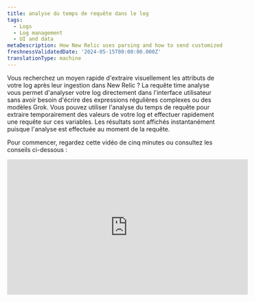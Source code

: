 ```yaml
---
title: analyse du temps de requête dans le log
tags:
  - Logs
  - Log management
  - UI and data
metaDescription: How New Relic uses parsing and how to send customized log data.
freshnessValidatedDate: '2024-05-15T00:00:00.000Z'
translationType: machine
---
```


Vous recherchez un moyen rapide d&apos;extraire visuellement les attributs de votre log après leur ingestion dans New Relic ? La requête time analyse vous permet d&apos;analyser votre log directement dans l&apos;interface utilisateur sans avoir besoin d&apos;écrire des expressions régulières complexes ou des modèles Grok. Vous pouvez utiliser l&apos;analyse du temps de requête pour extraire temporairement des valeurs de votre log et effectuer rapidement une requête sur ces variables. Les résultats sont affichés instantanément puisque l&apos;analyse est effectuée au moment de la requête.

Pour commencer, regardez cette vidéo de cinq minutes ou consultez les conseils ci-dessous :

<iframe width="560" height="315" src="https://www.youtube.com/embed/tvK6MlkvD6Y?si=Vj4zadiAH1OG_wMy" title="YouTube video player" frameborder="0" allow="accelerometer; autoplay; clipboard-write; encrypted-media; gyroscope; picture-in-picture; web-share" referrerpolicy="strict-origin-when-cross-origin" allowfullscreen />

## En quoi l&apos;analyse au moment de la requête diffère de l&apos;analyse à l&apos;ingestion [#differences]

Bien que les deux types d&apos;analyse facilitent l&apos;interrogation des logs, ils présentent quelques différences significatives :

* **Ingérer analyser :** l&apos;analyse pendant [l&apos;ingestion de log](/docs/logs/ui-data/parsing/) est l&apos;endroit où vous créez des règles d&apos;analyse à l&apos;aide de Grok ou d&apos;expressions régulières (ou les deux). Au fur et à mesure que les enregistrements de log sont ingérés dans New Relic, vos règles d&apos;analyse sont appliquées pour créer des attributs permanents qui sont stockés avec vos données log dans NRDB. Ces attributs facilitent l&apos;interrogation des données log.

* **Analyse du temps de requête :** Contrairement à l&apos;analyse d&apos;ingestion, l&apos;analyse du temps de requête vous permet de créer des attributs temporaires qui seront utilisés comme variables de requête. Vous pouvez ensuite utiliser ces variables dans une requête NRQL pour remplir votre table log . Nous créons automatiquement la requête au fur et à mesure que vous effectuez des sélections dans l&apos;interface utilisateur.

Vous pouvez également choisir d’utiliser une combinaison des deux approches d’analyse. Consultez le tableau ci-dessous pour décider si l’analyse du temps de requête vous convient :

<table>
  <thead>
    <tr>
      <th>
        Description
      </th>

      <th>
        Ingérer analyser
      </th>

      <th>
        analyse du temps de requête
      </th>
    </tr>
  </thead>

  <tbody>
    <tr>
      <td>
        Utilisation recommandée
      </td>

      <td>
        Idéal pour créer un attribut permanent que vous pouvez interroger ultérieurement
      </td>

      <td>
        Idéal pour effectuer une requête rapide sur des attributs qui ne sont pas permanents
      </td>
    </tr>

    <tr>
      <td>
        analyser la langue
      </td>

      <td>
        Vous créez des modèles Grok et des expressions régulières
      </td>

      <td>
        New Relic crée une requête pour vous à l&apos;aide de la NRQL [](/docs/nrql/nrql-syntax-clauses-functions/#func-aparse)fonction d&apos;analyse
      </td>
    </tr>

    <tr>
      <td>
        Timing
      </td>

      <td>
        Appliqué à l&apos;ingestion
      </td>

      <td>
        Appliqué lorsque vous effectuez une requête
      </td>
    </tr>

    <tr>
      <td>
        Résultats
      </td>

      <td>
        Apporte des modifications permanentes au logstocké
      </td>

      <td>
        Modifie temporairement votre log dans l&apos;interface utilisateur
      </td>
    </tr>

    <tr>
      <td>
        Log de bord de la queue vivante
      </td>

      <td>
        Le log de queue en direct inclut toutes les valeurs extraites de l&apos;analyse d&apos;ingestion
      </td>

      <td>
        Le log de suivi en direct **n&apos;inclut** aucune valeur extraite de l&apos;analyse du temps de requête
      </td>
    </tr>

    <tr>
      <td>
        Log exporté
      </td>

      <td>
        Le log exporté inclut toutes les valeurs extraites de l&apos;analyse d&apos;ingestion
      </td>

      <td>
        Le log exporté **n&apos;inclut** aucune valeur extraite de l&apos;analyse du temps de requête
      </td>
    </tr>

    <tr>
      <td>
        Nombre d&apos;attributs
      </td>

      <td>
        Un maximum de [255 attributs](/docs/logs/log-api/log-event-data/#events) est disponible lors de l&apos;ingestion (le nombre réel d&apos;attributs que vous pouvez analyser lors de l&apos;ingestion dépend de la nature de votre log)
      </td>

      <td>
        Vous pouvez analyser un maximum de 32 attributs temporaires dans toutes les règles pour l&apos;analyse du temps de requête
      </td>
    </tr>
  </tbody>
</table>

## Comment créer une règle d&apos;analyse du temps de requête [#how-to]

Voici un guide pour créer des règles d&apos;analyse du temps de requête. L&apos;exemple montre comment extraire les valeurs du niveau de log et du message scripté de l&apos;attribut `message`.

<Steps>
  <Step>
    #### Sélectionnez la valeur d&apos;attribut à analyser [#select-attribute]

    Vous pouvez commencer à créer une règle d’analyse du temps de requête en sélectionnant une valeur d’attribut à analyser.

    1. Dans la table log ou dans la vue **Log details** , mettez en surbrillance une chaîne d’ancrage contenant les valeurs que vous souhaitez extraire. Dans ce cas, vous mettriez en surbrillance `level=info msg="Running script"`. Cela ressemble à ceci dans la table des logs :

       <img title="Screenshot showing a highlighted section of a log" alt="Screenshot showing a highlighted section of a log" src="/images/logs_screenshot-crop_example-log-record-to-highlight.webp" />

       Gardez à l’esprit les points suivants :

       * Votre texte en surbrillance doit inclure la ou les valeurs que vous souhaitez extraire et les caractères de chaîne environnants qui aideront à identifier l&apos;emplacement de la ou des valeurs extraites.
       * Si votre chaîne d&apos;ancrage initiale se trouve n&apos;importe où au milieu de la valeur d&apos;attribut d&apos;origine, incluez au moins un caractère avant et après les valeurs que vous souhaitez extraire.
       * Si vous mettez en surbrillance la valeur entière de l&apos;attribut, vous n&apos;avez pas à vous soucier des caractères avant et après les valeurs que vous extrayez.
       * Vous ne pouvez pas mettre en surbrillance les valeurs blob à analyser.

    2. Cliquez sur l’option **Create query time parsing rule** .

       **tableau des logs :**

       <img title="Screenshot showing how you can begin with the logs table UI" alt="Screenshot showing how you can begin with the logs table UI" src="/images/logs_full_logs_table_query_time_parsing_entry_point.webp" />

       **ue des détails des logs**:

       <img title="Screenshot showing how you can start creating rules in the logs detail view" alt="Screenshot showing how you can start creating rules in the logs detail view." src="/images/logs_full_logs_detail_query_time_parsing_entry_point.webp" />
  </Step>

  <Step>
    #### Mettre en évidence et extraire des valeurs [#highlight-extractl]

    Après avoir cliqué sur **Create query time parsing rule**, l&apos;éditeur affiche la chaîne que vous avez sélectionnée pour l&apos;analyse :

    <img title="Screenshot showing the opening screen of the query editor" alt="Screenshot showing the opening screen of the query editor" src="/images/logs_screenshot-full_open-query-time-parsing-editor.webp" />

    Pour extraire les valeurs :

    1. Dans la chaîne, mettez en surbrillance la ou les valeurs que vous souhaitez extraire (voir [Conseils pour extraire des valeurs](#extract-tips)).
    2. Sous **Parse as**, entrez un nom pour cet attribut temporaire qui sera utilisé comme variable de requête.
       <img title="Screenshot showing how to extract values in the parser rule" alt="Screenshot showing how to extract values in the parser rule" src="/images/logs_screenshot-crop_extract-values-in-parser-rule.webp" />
    3. Cliquez sur **Save**, ce qui remplace la valeur que vous avez mise en surbrillance par la variable que vous avez créée.

    <CollapserGroup>
      <Collapser id="extract-tips" title="Conseils pour extraire des valeurs">
        Gardez les points suivants à l’esprit lorsque vous extrayez des valeurs :

        * Vous pouvez extraire plusieurs valeurs dans une règle.

        * Vous **ne pouvez pas** extraire des valeurs qui sont directement côte à côte. Il doit y avoir au moins un caractère (espace compris) entre les valeurs extraites.

        * Si la chaîne d&apos;ancrage **commence** n&apos;importe où au milieu de la valeur d&apos;attribut d&apos;origine, vous ne pouvez pas extraire le premier caractère.

          * En utilisant l&apos;exemple `level=info msg="Running script"`, vous ne pouvez pas extraire le mot complet `level` , mais uniquement `evel`.
          * Pour extraire le mot `level`, le(s) caractère(s) avant le mot `level` doivent être inclus dans la chaîne d&apos;ancrage.

        * Si la chaîne d&apos;ancrage **se termine** n&apos;importe où au milieu de la valeur d&apos;attribut d&apos;origine, vous ne pouvez pas extraire le dernier caractère.

          * En utilisant l&apos;exemple `level=info msg="Running script"`, vous ne pouvez pas extraire le guillemet double final.
          * Pour extraire le dernier guillemet double, le(s) caractère(s) après le guillemet double doivent être inclus dans la chaîne d&apos;ancrage.

        * Veillez à ne pas utiliser l&apos;un de ces mots réservés comme nom de variable pour l&apos;analyse au moment de la requête :

          * `appId`
          * `endTimestamp`
          * `eventType`
          * `logs.accountId`
          * `logs.hashId`
          * `messageId`
          * `message_id`
          * `metricName`
          * `metricTimesliceName`
          * `newrelic.timeslice.value`
          * `timestamp`
          * `timestampSeconds`
          * `timestampMillis`
          * Impossible de commencer par `nr.` ou `newrelic`

        * Vous ne pouvez pas nommer une valeur extraite avec le même nom que l&apos;attribut en cours d&apos;analyse. Par exemple, si vous créez une règle d’analyse de temps de requête pour l’attribut message, une valeur extraite ne peut pas être nommée message.

          * Les noms de valeurs extraits doivent être uniques dans toutes les règles d’analyse du temps de requête.
          * Si une valeur extraite reçoit le même nom qu&apos;un attribut existant dans votre log, les résultats dans la table log pour cette colonne afficheront les données provenant des règles d&apos;analyse du temps de requête et les données provenant de l&apos;ingestion.
      </Collapser>
    </CollapserGroup>
  </Step>

  <Step>
    #### Terminez la création de votre règle d’analyse du temps de requête [#finish-rule]

    Après avoir sélectionné les valeurs, procédez comme suit :

    1. Dans l&apos;éditeur, examinez l&apos;aperçu du tableau montrant comment votre règle sera appliquée au log que vous avez sélectionné.

       <img title="Screenshot showing how the editor shows a preview of the rule" alt="Screenshot showing how the editor shows a preview of the rule" src="/images/logs_screenshot-crop_editor-shows-parsed-data-preview.webp" />

    2. Si vous êtes intéressé par la fonction NRQL utilisée dans la requête pour obtenir votre log, cliquez sur **Query**.

       <img title="Screenshot showing the query behind the parsing rule" alt="Screenshot showng the query behind the parsing rule" src="/images/logs_screenshot-crop_nrql-behind-query-rule.webp" />

       <figcaption>
         La chaîne de modèle, qui est utilisée pour rechercher et extraire des valeurs de l&apos;attribut sélectionné, est mise à jour chaque fois qu&apos;une valeur est extraite.
       </figcaption>

    3. Si vous devez renommer des variables avant de créer votre règle, cliquez sur le nom, indiquez un nouveau nom, puis cliquez sur **Save**. Vous pouvez également supprimer des variables en cliquant sur la variable que vous souhaitez supprimer et en cliquant sur **Delete**.

       <img title="Screenshot showing where you can delete values" alt="Screenshot showing where you can delete values" src="/images/logs_screenshot-crop_delete-query-time-rule.webp" />

       <figcaption>Vous pouvez modifier ou supprimer des variables en cliquant dessus.</figcaption>

    4. Une fois que vous avez terminé de vérifier et de modifier les noms de vos variables, cliquez sur **Create rule** pour terminer la création de votre règle.

    Si vous avez commencé à créer une règle d&apos;analyse du temps de requête à partir de la vue **Log details** , vous devez fermer cette vue pour voir vos résultats dans la table log .

    **détails du log**

    <img title="Screenshot showing how you can see your newly extracted values in the log details view" alt="Screenshot showing how you can see your newly extracted values in the log details view" src="/images/logs_full_query_time_parsing_view_results_in_log_details_view.webp" />

    <figcaption>
      Après avoir visualisé vos valeurs nouvellement extraites, fermez la vue **Log details** .
    </figcaption>

    **tableau des logs**

    <img title="Screenshot showing the final results after you create the rules" alt="Screenshot showing the final results after you create the rules" src="/images/logs_full_log_table_query_time_parsing_results.webp" />

    <figcaption>
      La table log s&apos;actualise automatiquement et applique la requête générée pour analyser votre log.
    </figcaption>
  </Step>
</Steps>

## Gérez vos règles [#manage-rules]

Bien que vos règles soient temporaires et s&apos;appliquent à votre session utilisateur actuelle, vous pouvez toujours effectuer diverses tâches au cours de votre session.

<CollapserGroup>
  <Collapser id="edit-and-delete-rules" title="Modifier et supprimer des règles">
    Vous pouvez modifier ou supprimer vos règles en cliquant sur **Manage parsing rules** au-dessus du tableau log . Ces règles sont stockées dans votre session utilisateur actuelle dans la vue du log.

    <img title="Screenshot showing the rules manager" alt="Screenshot showing the rules manager" src="/images/logs_full_query_time_parsing_rule_manager.webp" />

    <figcaption>
      Affichez, modifiez et supprimez vos règles d’analyse du temps de requête.
    </figcaption>
  </Collapser>

  <Collapser id="save-parsing-rules" title="Enregistrez vos règles d’analyse">
    Si vous naviguez en dehors du log, vous perdrez vos règles d&apos;analyse du temps de requête. Si vous souhaitez conserver vos règles, vous pouvez les stocker dans [des vues enregistrées](/docs/logs/ui-data/use-logs-ui/#saved-views). Cela vous permet de les charger lors d&apos;une future session.
  </Collapser>

  <Collapser id="share-rules" title="Partager les règles d'analyse du temps de requête">
    Si vous souhaitez partager les règles d&apos;analyse du temps de requête avec votre collègue, utilisez le bouton permanent en haut à droite de l&apos;interface utilisateur.

    Lorsque vous partagez un permalien avec votre collègue et qu&apos;il ajoute des règles, ses modifications n&apos;affecteront pas votre ensemble de règles initiales.
  </Collapser>

  <Collapser id="create-alerts-from-queries" title="Créer des alertes à partir d'une requête log">
    Après avoir créé une règle d&apos;analyse du temps de requête, vous pouvez utiliser les variables de ces règles dans la requête comme n&apos;importe quel autre attribut dans la barre de recherche. Une fois que vous avez recherché une variable à partir de l&apos;analyse du temps de requête, vous pouvez cliquer sur le bouton Alertes pour créer une alerte sur cette variable.

    <img title="Screenshot showing an example of the query time search bar" alt="Screenshot showing an example of the query time search bar" src="/images/logs_full_query_time_parsing_search_bar.webp" />

    <figcaption>
      requête sur vos valeurs extraites afin de pouvoir créer une alerte sur ces valeurs.
    </figcaption>

    <img title="Screenshot showing the alert query builder" alt="Screenshot showing the alert query builder" src="/images/logs_screenshot-crop_alert-query-builder.webp" />

    <figcaption>
      Créez une alerte sur les valeurs extraites de l’analyse du temps de requête.
    </figcaption>
  </Collapser>

  <Collapser id="remove-readd-columns" title="Supprimer et rajouter des colonnes">
    Les variables issues de l&apos;analyse du temps de requête sont automatiquement ajoutées à la table log sous forme de colonnes. Vous pouvez ajouter et supprimer ces colonnes d&apos;analyse du temps de requête en cliquant sur **Add column** au-dessus de la table log . Une fois que vous avez les colonnes que vous souhaitez afficher, vous pouvez également inclure des colonnes provenant de l&apos;analyse du temps de requête dans votre dashboard en cliquant sur **Add to dashboard**.
  </Collapser>

  <Collapser id="inspect-queries" title="Afficher la requête derrière le log">
    Pour voir la requête complète que nous exécutons, cliquez sur **NRQL** en haut de la page. Vous pouvez voir comment la fonction `aparse` est utilisée pour analyser votre log au moment de la requête.

    <img title="Screenshot showing the query behind the parsing rule" alt="Screenshot showing the query behind the parsing rule" src="/images/logs_screenshot-crop_query-behind-parsing-rule.webp" />

    <figcaption>
      Consultez la requête NRQL complète utilisée pour extraire les valeurs lors de l&apos;analyse du temps de requête.
    </figcaption>
  </Collapser>

  <Collapser id="view-query-attributes" title="Afficher l'attribut de la requête">
    Vous pouvez utiliser la vue **Attributes** pour voir vos variables à partir de l&apos;analyse du temps de requête et filtrer par des valeurs spécifiques pour ces variables.

    <img title="Screenshot showing the parsing attributes view" alt="Screenshot showing the parsing attributes view" src="/images/logs_full_query_time_parsing_attributes_view.webp" />

    <figcaption>
      Dans la vue **Attributes** , recherchez les valeurs extraites de l&apos;analyse du temps de requête.
    </figcaption>
  </Collapser>
</CollapserGroup>